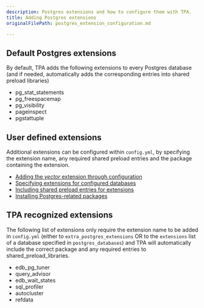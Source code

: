 ```yaml
---
description: Postgres extensions and how to configure them with TPA.
title: Adding Postgres extensions
originalFilePath: postgres_extension_configuration.md

---
```


## Default Postgres extensions

By default, TPA adds the following extensions to every Postgres database
(and if needed, automatically adds the corresponding entries into shared
preload libraries)

-   pg_stat_statements
-   pg_freespacemap
-   pg_visibility
-   pageinspect
-   pgstattuple

## User defined extensions

Additional extensions can be configured within `config.yml`, by
specifying the extension name, any required shared preload entries and
the package containing the extension.

-   [Adding the *vector* extension through configuration](reconciling-local-changes/)
-   [Specifying extensions for configured databases](postgres_databases/)
-   [Including shared preload entries for extensions](postgresql.conf/#shared_preload_libraries)
-   [Installing Postgres-related packages](postgres_installation_method_pkg/)

## TPA recognized extensions

The following list of extensions only require the extension name to be
added in `config.yml` (either to `extra_postgres_extensions` OR to the
`extensions` list of a database specified in `postgres_databases`) and
TPA will automatically include the correct package and any required
entries to shared_preload_libraries.

-   edb_pg_tuner
-   query_advisor
-   edb_wait_states
-   sql_profiler
-   autocluster
-   refdata
